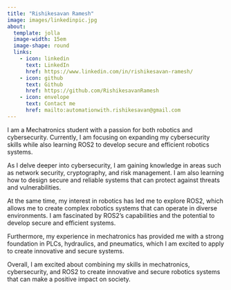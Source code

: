 ```yaml
---
title: "Rishikesavan Ramesh"
image: images/linkedinpic.jpg
about:
  template: jolla
  image-width: 15em
  image-shape: round
  links:
    - icon: linkedin
      text: LinkedIn
      href: https://www.linkedin.com/in/rishikesavan-ramesh/
    - icon: github
      text: Github
      href: https://github.com/RishikesavanRamesh
    - icon: envelope
      text: Contact me
      href: mailto:automationwith.rishikesavan@gmail.com
---
```

I am a Mechatronics student with a passion for both robotics and cybersecurity. Currently, I am focusing on expanding my cybersecurity skills while also learning ROS2 to develop secure and efficient robotics systems.

As I delve deeper into cybersecurity, I am gaining knowledge in areas such as network security, cryptography, and risk management. I am also learning how to design secure and reliable systems that can protect against threats and vulnerabilities.

At the same time, my interest in robotics has led me to explore ROS2, which allows me to create complex robotics systems that can operate in diverse environments. I am fascinated by ROS2's capabilities and the potential to develop secure and efficient systems.

Furthermore, my experience in mechatronics has provided me with a strong foundation in PLCs, hydraulics, and pneumatics, which I am excited to apply to create innovative and secure systems. 

Overall, I am excited about combining my skills in mechatronics, cybersecurity, and ROS2 to create innovative and secure robotics systems that can make a positive impact on society.